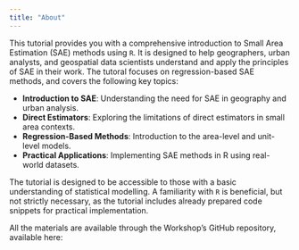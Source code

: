 ```yaml
---
title: "About"
---
```


This tutorial provides you with a comprehensive introduction to Small Area Estimation (SAE) methods using `R`. It is designed to help geographers, urban analysts, and geospatial data scientists understand and apply the principles of SAE in their work. The tutoral focuses on regression-based SAE methods, and covers the following key topics:

- **Introduction to SAE**: Understanding the need for SAE in geography and urban analysis.
- **Direct Estimators**: Exploring the limitations of direct estimators in small area contexts.
- **Regression-Based Methods**: Introduction to the area-level and unit-level models.
- **Practical Applications**: Implementing SAE methods in R using real-world datasets.

The tutorial is designed to be accessible to those with a basic understanding of statistical modelling. A familiarity with `R` is beneficial, but not strictly necessary, as the tutorial includes already prepared code snippets for practical implementation.

All the materials are available through the Workshop's GitHub repository, available here: 
